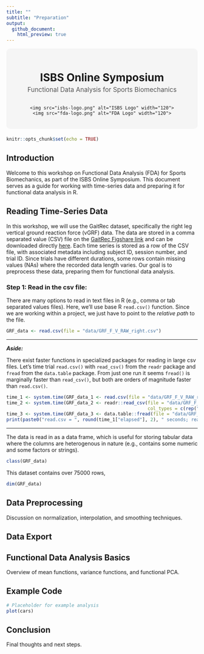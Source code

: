 ```yaml
---
title: ""
subtitle: "Preparation"
output: 
  github_document:
    html_preview: true
---
```


<div style="background-color:#f5f5f5; padding: 20px; text-align: center; border-radius: 10px; margin-bottom: 20px;">
  <h1 style="margin-bottom: 0;">ISBS Online Symposium</h1>
  <p style="font-size: 1.2em; color: #555; margin-top: 5px;">
    Functional Data Analysis for Sports Biomechanics
  </p>
  <div style="display: flex; justify-content: center; align-items: center; gap: 40px; margin-top: 15px;">
    <img src="isbs-logo.png" alt="ISBS Logo" width="120">
    <img src="fda-logo.png" alt="FDA Logo" width="120">
  </div>
</div>

```r
knitr::opts_chunk$set(echo = TRUE)
```

## Introduction

Welcome to this workshop on Functional Data Analysis (FDA) for Sports Biomechanics, as part of the ISBS Online Symposium. This document serves as a guide for working with time-series data and preparing it for functional data analysis in R.

## Reading Time-Series Data

In this workshop, we will use the GaitRec dataset, specifically the right leg vertical ground reaction force (vGRF) data.
The data are stored in a comma separated value (CSV) file on the [GaitRec Figshare link](https://figshare.com/articles/dataset/GRF_F_V_RAW_right/11394825?backTo=%2Fcollections%2FGaitRec_A_large-scale_ground_reaction_force_dataset_of_healthy_and_impaired_gait%2F4788012&file=22063200) and can be downloaded directly [here](https://figshare.com/ndownloader/files/22063200).
Each time series is stored as a row of the CSV file, with associated metadata including subject ID, session number, and trial ID. Since trials have different durations, some rows contain missing values (NAs) where the recorded data length varies. Our goal is to preprocess these data, preparing them for functional data analysis.

### Step 1: Read in the csv file:

There are many options to read in text files in R (e.g., comma or tab separated values files). Here, we'll use base R `read.csv()` function.
Since we are working within a project, we just have to point to the *relative path* to the file.

```r
GRF_data <- read.csv(file = "data/GRF_F_V_RAW_right.csv")
```

---

***Aside:***

There exist faster functions in specialized packages for reading in large csv files. Let's time trial `read.csv()` with `read_csv()` from the `readr` package and `fread` from the `data.table` package. From just one run it seems `fread()` is marginally faster than `read_csv()`, but both are orders of magnitude faster than `read.csv()`.


```r
time_1 <- system.time(GRF_data_1 <- read.csv(file = "data/GRF_F_V_RAW_right.csv"))
time_2 <- system.time(GRF_data_2 <- readr::read_csv(file = "data/GRF_F_V_RAW_right.csv", 
                                                    col_types = c(rep("i", 3), rep("n", 405))))
time_3 <- system.time(GRF_data_3 <- data.table::fread(file = "data/GRF_F_V_RAW_right.csv"))
print(paste0("read.csv = ", round(time_1["elapsed"], 2), " seconds; read_csv = ", round(time_2["elapsed"], 2), " seconds; fread = ", round(time_3["elapsed"], 2), " seconds"))
```

---

The data is read in as a data frame, which is useful for storing tabular data where the columns are heterogenous in nature (e.g., contains some numeric and some factors or strings).

```r
class(GRF_data)
```

This dataset contains over $75000$ rows, 

```r
dim(GRF_data)
```


## Data Preprocessing

Discussion on normalization, interpolation, and smoothing techniques.

## Data Export 

## Functional Data Analysis Basics

Overview of mean functions, variance functions, and functional PCA.

## Example Code

```r
# Placeholder for example analysis
plot(cars)
```

## Conclusion

Final thoughts and next steps.
